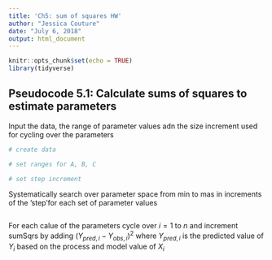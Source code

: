 ```yaml
---
title: 'Ch5: sum of squares HW'
author: "Jessica Couture"
date: "July 6, 2018"
output: html_document
---
```


```r
knitr::opts_chunk$set(echo = TRUE)
library(tidyverse)
```

## Pseudocode 5.1: Calculate sums of squares to estimate parameters

Input the data, the range of parameter values adn the size increment used for cycling over the parameters

```r
# create data

# set ranges for A, B, C

# set step increment
```

Systematically search over parameter space from min to mas in increments of the 'step'for each set of parameter values

```r

```

For each calue of the parameters cycle over $i=1$ to $n$ and increment sumSqrs by adding $(Y_{pred,i}-Y_{obs,i})^2$ where $Y_{pred,i}$ is the predicted value of $Y_{i}$ based on the process and model value of $X_i$ 